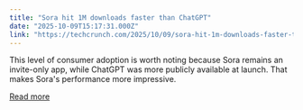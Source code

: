 ```yaml
---
title: "Sora hit 1M downloads faster than ChatGPT"
date: "2025-10-09T15:17:31.000Z"
link: "https://techcrunch.com/2025/10/09/sora-hit-1m-downloads-faster-than-chatgpt/"
---
```


This level of consumer adoption is worth noting because Sora remains an invite-only app, while ChatGPT was more publicly available at launch. That makes Sora's performance more impressive.

[Read more](https://techcrunch.com/2025/10/09/sora-hit-1m-downloads-faster-than-chatgpt/)
